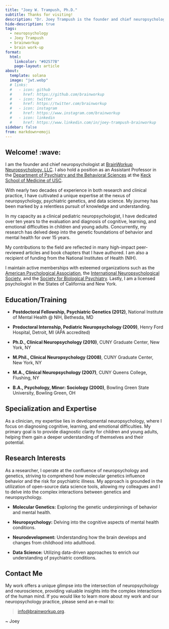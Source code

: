 ```yaml
---
title: "Joey W. Trampush, Ph.D."
subtitle: Thanks for visiting!
description: "Dr. Joey Trampush is the founder and chief neuropsychologist at BrainWorkup, LLC, and an Assistant Professor of Psychiatry and the Behavioral Sciences at the Keck School of Medicine of USC. With over two decades of experience in pediatric neuropsychology, Dr. Trampush specializes in integrating molecular genetics with neuropsychology to understand behavior and psychiatric illness risk. His clinical expertise focuses on evaluating and diagnosing cognitive, learning, and emotional difficulties in children and young adults. He conducts research in molecular genetics, neuropsychology, neurodevelopment, and data science, aimed at enhancing our comprehension of psychiatric conditions and developmental trajectories."
hide-description: true
tags:
  - neuropsychology
  - Joey Trampush
  - brainworkup
  - brain work-up
format:
  html:
    linkcolor: "#02577B"
    page-layout: article
about:
  template: solana
  image: "jwt.webp"
  # links:
  #   - icon: github
  #     href: https://github.com/brainworkup
  #   - icon: twitter
  #     href: https://twitter.com/brainworkup
  #   - icon: instagram
  #     href: https://www.instagram.com/brainworkup
  #   - icon: linkedin
  #     href: https://www.linkedin.com/in/joey-trampush-brainworkup
sidebar: false
from: markdown+emoji
---  
```


## Welcome! :wave:

I am the founder and chief neuropsychologist at [BrainWorkup Neuropsychology, LLC](https://brainworkup.org). I also hold a position as an Assistant Professor in the [Department of Psychiatry and the Behavioral Sciences](https://keck.usc.edu/psychiatry/) at the [Keck School of Medicine of USC](https://keck.usc.edu/).

With nearly two decades of experience in both research and clinical practice, I have cultivated a unique expertise at the nexus of neuropsychology, psychiatric genetics, and data science. My journey has been marked by a relentless pursuit of knowledge and understanding.

In my capacity as a clinical pediatric neuropsychologist, I have dedicated over ten years to the evaluation and diagnosis of cognitive, learning, and emotional difficulties in children and young adults. Concurrently, my research has delved deep into the genetic foundations of behavior and mental health for over 15 years.

My contributions to the field are reflected in many high-impact peer-reviewed articles and book chapters that I have authored. I am also a recipient of funding from the National Institutes of Health (NIH).

I maintain active memberships with esteemed organizations such as the [American
Psychological Association](https://www.apa.org/), the [International
Neuropsychological Society](https://www.the-ins.org/), and the [Society for
Biological Psychiatry](https://www.sobp.org/). Lastly, I am a licensed
psychologist in the States of California and New York.

## Education/Training

- **Postdoctoral Fellowship, Psychiatric Genetics (2012)**, National Institute of Mental Health @ NIH, Bethesda, MD

- **Predoctoral Internship, Pediatric Neuropsychology (2009)**, Henry Ford
Hospital, Detroit, MI (APA accredited)

- **Ph.D., Clinical Neuropsychology (2010)**, CUNY Graduate Center, New York, NY 

- **M.Phil., Clinical Neuropsychology (2008)**, CUNY Graduate Center, New York, NY

- **M.A., Clinical Neuropsychology (2007)**, CUNY Queens College, Flushing, NY  

- **B.A., Psychology, Minor: Sociology (2000)**, Bowling Green State University, Bowling Green, OH


## Specialization and Expertise

As a clinician, my expertise lies in developmental neuropsychology, where I focus on diagnosing cognitive, learning, and emotional difficulties. My primary goal is to provide diagnostic clarity for children and young adults, helping them gain a deeper understanding of themselves and their potential.

## Research Interests

As a researcher, I operate at the confluence of neuropsychology and genetics,
striving to comprehend how molecular genetics influence behavior and the risk
for psychiatric illness. My approach is grounded in the utilization of
open-source data science tools, allowing my colleagues and I to delve into the complex
interactions between genetics and neuropsychology.

- **Molecular Genetics:** Exploring the genetic underpinnings of behavior and mental health.

- **Neuropsychology:** Delving into the cognitive aspects of mental health conditions.

- **Neurodevelopment:** Understanding how the brain develops and changes from childhood into adulthood.

- **Data Science:** Utilizing data-driven approaches to enrich our understanding of psychiatric conditions.

## Contact Me

My work offers a unique glimpse into the intersection of
neuropsychology and neuroscience, providing valuable insights into the complex
interactions of the human mind. If you would like to learn more about my work
and our neuropsychology practice, please send an e-mail to:

> [info@brainworkup.org](mailto:joey.trampush@brainworkup.org).

~ Joey

